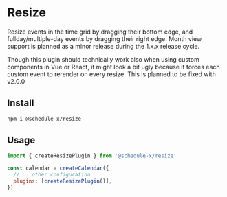 # Resize

Resize events in the time grid by dragging their bottom edge, and fullday/multiple-day events by dragging their right
edge. Month view support is planned as a minor release during the 1.x.x release cycle.


<Callout type="info" emoji="💡" title="Note">
  Though this plugin should technically work also when using custom components in Vue or React, it might look a bit
  ugly because it forces each custom event to rerender on every resize. This is planned to be fixed with v2.0.0
</Callout>

## Install

```bash copy
npm i @schedule-x/resize
```

## Usage

```js
import { createResizePlugin } from '@schedule-x/resize'

const calendar = createCalendar({
  // ...other configuration
  plugins: [createResizePlugin()],
})
```